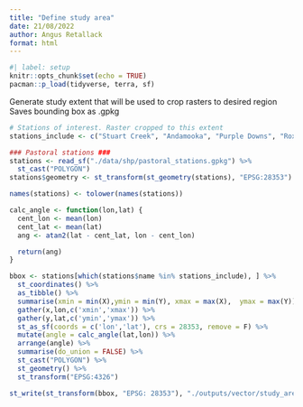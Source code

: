```yaml
---
title: "Define study area"
date: 21/08/2022
author: Angus Retallack
format: html
---
```


```r
#| label: setup
knitr::opts_chunk$set(echo = TRUE)
pacman::p_load(tidyverse, terra, sf)
```

Generate study extent that will be used to crop rasters to desired region
Saves bounding box as .gpkg 

```r
# Stations of interest. Raster cropped to this extent
stations_include <- c("Stuart Creek", "Andamooka", "Purple Downs", "Roxby Downs", "Mulgaria", "Olympic Dam", "Yellabinna RR") 

### Pastoral stations ###
stations <- read_sf("./data/shp/pastoral_stations.gpkg") %>% 
  st_cast("POLYGON")
stations$geometry <- st_transform(st_geometry(stations), "EPSG:28353")

names(stations) <- tolower(names(stations))

calc_angle <- function(lon,lat) {
  cent_lon <- mean(lon)
  cent_lat <- mean(lat)
  ang <- atan2(lat - cent_lat, lon - cent_lon)

  return(ang)
}  

bbox <- stations[which(stations$name %in% stations_include), ] %>%
  st_coordinates() %>% 
  as_tibble() %>%
  summarise(xmin = min(X),ymin = min(Y), xmax = max(X),  ymax = max(Y)) %>%
  gather(x,lon,c('xmin','xmax')) %>%
  gather(y,lat,c('ymin','ymax')) %>%
  st_as_sf(coords = c('lon','lat'), crs = 28353, remove = F) %>%
  mutate(angle = calc_angle(lat,lon)) %>%
  arrange(angle) %>%
  summarise(do_union = FALSE) %>%
  st_cast("POLYGON") %>% 
  st_geometry() %>% 
  st_transform("EPSG:4326")

st_write(st_transform(bbox, "EPSG: 28353"), "./outputs/vector/study_area.gpkg", append = F)
```
